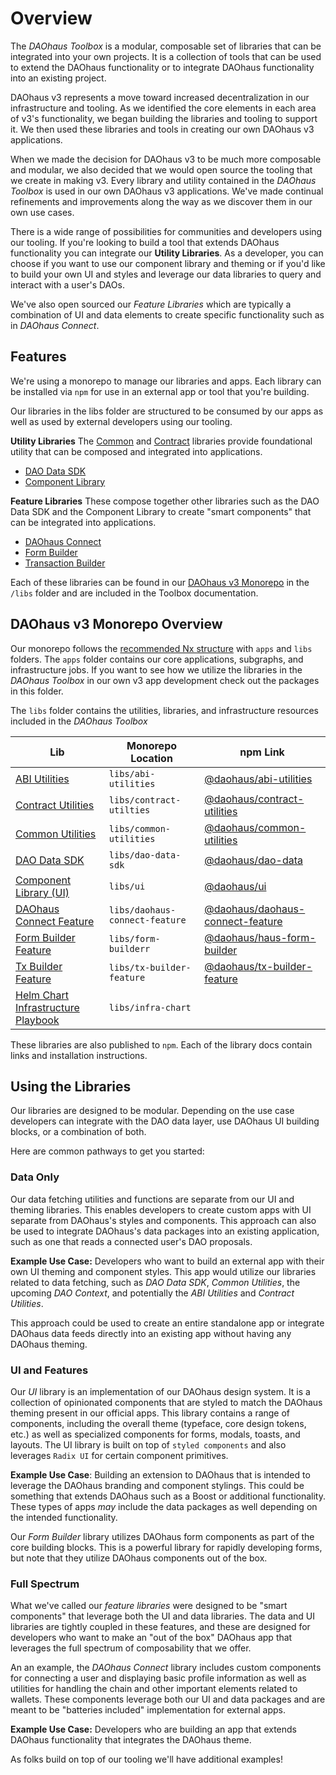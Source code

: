 # Overview

The _DAOhaus Toolbox_ is a modular, composable set of libraries that can be integrated into your own projects. It is a collection of tools that can be used to extend the DAOhaus functionality or to integrate DAOhaus functionality into an existing project.

DAOhaus v3 represents a move toward increased decentralization in our infrastructure and tooling. As we identified the core elements in each area of v3's functionality, we began building the libraries and tooling to support it. We then used these libraries and tools in creating our own DAOhaus v3 applications.

When we made the decision for DAOhaus v3 to be much more composable and modular, we also decided that we would open source the tooling that we create in making v3. Every library and utility contained in the _DAOhaus Toolbox_ is used in our own DAOhaus v3 applications. We've made continual refinements and improvements along the way as we discover them in our own use cases.

There is a wide range of possibilities for communities and developers using our tooling. If you're looking to build a tool that extends DAOhaus functionality you can integrate our **Utility Libraries**. As a developer, you can choose if you want to use our component library and theming or if you'd like to build your own UI and styles and leverage our data libraries to query and interact with a user's DAOs.

We've also open sourced our _Feature Libraries_ which are typically a combination of UI and data elements to create specific functionality such as in _DAOhaus Connect_.

## Features

We're using a monorepo to manage our libraries and apps. Each library can be installed via `npm` for use in an external app or tool that you're building.

Our libraries in the libs folder are structured to be consumed by our apps as well as used by external developers using our tooling.

**Utility Libraries**
The [Common](../developer/sdk/utilities/common-utilities/overview) and [Contract](../developer/sdk/utilities/contract-utilities/overview) libraries provide foundational utility that can be composed and integrated into applications.

- [DAO Data SDK](../developer/sdk/data/overview)
- [Component Library](../developer/sdk/ui/overview)

**Feature Libraries**
These compose together other libraries such as the DAO Data SDK and the Component Library to create "smart components" that can be integrated into applications.

- [DAOhaus Connect](../developer/sdk/features/daohaus-connect)
- [Form Builder](../developer/sdk/features/form-builder)
- [Transaction Builder](../developer/sdk/features/transaction-builder)

Each of these libraries can be found in our [DAOhaus v3 Monorepo](https://github.com/HausDAO/daohaus-monorepo) in the `/libs` folder and are included in the Toolbox documentation.

## DAOhaus v3 Monorepo Overview

Our monorepo follows the [recommended Nx structure](https://nx.dev/more-concepts/folder-structure#integrated-repo-folder-structure) with `apps` and `libs` folders. The `apps` folder contains our core applications, subgraphs, and infrastructure jobs. If you want to see how we utilize the libraries in the _DAOhaus Toolbox_ in our own v3 app development check out the packages in this folder.

The `libs` folder contains the utilities, libraries, and infrastructure resources included in the _DAOhaus Toolbox_

| Lib                                                                                                              | Monorepo Location              | npm Link                                                                                           |
| ---------------------------------------------------------------------------------------------------------------- | ------------------------------ | -------------------------------------------------------------------------------------------------- |
| [ABI Utilities](https://github.com/HausDAO/daohaus-monorepo/blob/develop/libs/abi-utilities)                     | `libs/abi-utilities`           | [@daohaus/abi-utilities](https://www.npmjs.com/package/@daohaus/abi-utilities)                     |
| [Contract Utilities](https://github.com/HausDAO/daohaus-monorepo/blob/develop/libs/contract-utilities)           | `libs/contract-utilties`       | [@daohaus/contract-utilities](https://www.npmjs.com/package/@daohaus/contract-utilities)           |
| [Common Utilities](https://github.com/HausDAO/daohaus-monorepo/blob/develop/libs/common-utilities)               | `libs/common-utilities`        | [@daohaus/common-utilities](https://www.npmjs.com/package/@daohaus/common-utilities)               |
| [DAO Data SDK](https://github.com/HausDAO/daohaus-monorepo/blob/develop/libs/dao-data)                           | `libs/dao-data-sdk`            | [@daohaus/dao-data](https://www.npmjs.com/package/@daohaus/dao-data)                               |
| [Component Library (UI)](https://github.com/HausDAO/daohaus-monorepo/blob/develop/libs/ui)                       | `libs/ui`                      | [@daohaus/ui](https://www.npmjs.com/package/@daohaus/ui)                                           |
| [DAOhaus Connect Feature](https://github.com/HausDAO/daohaus-monorepo/blob/develop/libs/daohaus-connect-feature) | `libs/daohaus-connect-feature` | [@daohaus/daohaus-connect-feature](https://www.npmjs.com/package/@daohaus/daohaus-connect-feature) |
| [Form Builder Feature](https://github.com/HausDAO/daohaus-monorepo/blob/develop/libs/form-builder)               | `libs/form-builderr`           | [@daohaus/haus-form-builder](https://www.npmjs.com/package/@daohaus/haus-form-builder)             |
| [Tx Builder Feature](https://github.com/HausDAO/daohaus-monorepo/blob/develop/libs/tx-builder-feature)           | `libs/tx-builder-feature`      | [@daohaus/tx-builder-feature](https://www.npmjs.com/package/@daohaus/tx-builder-feature)           |
| [Helm Chart Infrastructure Playbook](https://github.com/HausDAO/daohaus-monorepo/blob/develop/libs/infra-chart)  | `libs/infra-chart`             |

These libraries are also published to `npm`. Each of the library docs contain links and installation instructions.

## Using the Libraries

Our libraries are designed to be modular. Depending on the use case developers can integrate with the DAO data layer, use DAOhaus UI building blocks, or a combination of both.

Here are common pathways to get you started:

### Data Only

Our data fetching utilities and functions are separate from our UI and theming libraries. This enables developers to create custom apps with UI separate from DAOhaus's styles and components. This approach can also be used to integrate DAOhaus's data packages into an existing application, such as one that reads a connected user's DAO proposals.

**Example Use Case:** Developers who want to build an external app with their own UI theming and component styles. This app would utilize our libraries related to data fetching, such as _DAO Data SDK_, _Common Utilities_, the upcoming _DAO Context_, and potentially the _ABI Utilities_ and _Contract Utilities_.

This approach could be used to create an entire standalone app or integrate DAOhaus data feeds directly into an existing app without having any DAOhaus theming.

### UI and Features

Our _UI_ library is an implementation of our DAOhaus design system. It is a collection of opinionated components that are styled to match the DAOhaus theming present in our official apps. This library contains a range of components, including the overall theme (typeface, core design tokens, etc.) as well as specialized components for forms, modals, toasts, and layouts. The UI library is built on top of `styled components` and also leverages `Radix UI` for certain component primitives.

**Example Use Case**: Building an extension to DAOhaus that is intended to leverage the DAOhaus branding and component stylings. This could be something that extends DAOhaus such as a Boost or additional functionality. These types of apps _may_ include the data packages as well depending on the intended functionality.

Our _Form Builder_ library utilizes DAOhaus form components as part of the core building blocks. This is a powerful library for rapidly developing forms, but note that they utilize DAOhaus components out of the box.

### Full Spectrum

What we've called our _feature libraries_ were designed to be "smart components" that leverage both the UI and data libraries. The data and UI libraries are tightly coupled in these features, and these are designed for developers who want to make an "out of the box" DAOhaus app that leverages the full spectrum of composability that we offer.

An an example, the _DAOhaus Connect_ library includes custom components for connecting a user and displaying basic profile information as well as utilities for handling the chain and other important elements related to wallets. These components leverage both our UI and data packages and are meant to be "batteries included" implementation for external apps.

**Example Use Case:** Developers who are building an app that extends DAOhaus functionality that integrates the DAOhaus theme.

As folks build on top of our tooling we'll have additional examples!
